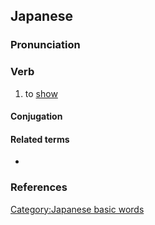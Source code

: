 ==Japanese==
{{ja-kanjitab|み|yomi=kun|sort=みせる}}

===Pronunciation===
{{ja-pron|みせる|acc=2|acc_ref=SMK2,ZAJ}}
{{ja-ojad}}

===Verb===
{{ja-verb|みせる|type=2|tr=trans}}
{{ja-vp|見る|見える|c=見せる|みる|みえる|ck=みせる}}

# to [[show]]
#: {{ja-usex|写真を人に'''見せる'''|しゃしん を ひと に '''みせる'''|'''show''' someone a picture}}

====Conjugation====
{{ja-ichi|みせ}}
{{ja-conj-bungo|み|2d-s}}

====Related terms====
* {{ja-r|見る|みる}}

===References===
<references/>

[[Category:Japanese basic words]]